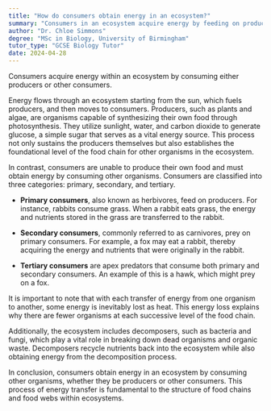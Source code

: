 ```yaml
---
title: "How do consumers obtain energy in an ecosystem?"
summary: "Consumers in an ecosystem acquire energy by feeding on producers, such as plants, or by consuming other consumers, thereby playing a crucial role in the food chain."
author: "Dr. Chloe Simmons"
degree: "MSc in Biology, University of Birmingham"
tutor_type: "GCSE Biology Tutor"
date: 2024-04-28
---
```


Consumers acquire energy within an ecosystem by consuming either producers or other consumers.

Energy flows through an ecosystem starting from the sun, which fuels producers, and then moves to consumers. Producers, such as plants and algae, are organisms capable of synthesizing their own food through photosynthesis. They utilize sunlight, water, and carbon dioxide to generate glucose, a simple sugar that serves as a vital energy source. This process not only sustains the producers themselves but also establishes the foundational level of the food chain for other organisms in the ecosystem.

In contrast, consumers are unable to produce their own food and must obtain energy by consuming other organisms. Consumers are classified into three categories: primary, secondary, and tertiary. 

- **Primary consumers**, also known as herbivores, feed on producers. For instance, rabbits consume grass. When a rabbit eats grass, the energy and nutrients stored in the grass are transferred to the rabbit.
  
- **Secondary consumers**, commonly referred to as carnivores, prey on primary consumers. For example, a fox may eat a rabbit, thereby acquiring the energy and nutrients that were originally in the rabbit.

- **Tertiary consumers** are apex predators that consume both primary and secondary consumers. An example of this is a hawk, which might prey on a fox. 

It is important to note that with each transfer of energy from one organism to another, some energy is inevitably lost as heat. This energy loss explains why there are fewer organisms at each successive level of the food chain.

Additionally, the ecosystem includes decomposers, such as bacteria and fungi, which play a vital role in breaking down dead organisms and organic waste. Decomposers recycle nutrients back into the ecosystem while also obtaining energy from the decomposition process.

In conclusion, consumers obtain energy in an ecosystem by consuming other organisms, whether they be producers or other consumers. This process of energy transfer is fundamental to the structure of food chains and food webs within ecosystems.
    